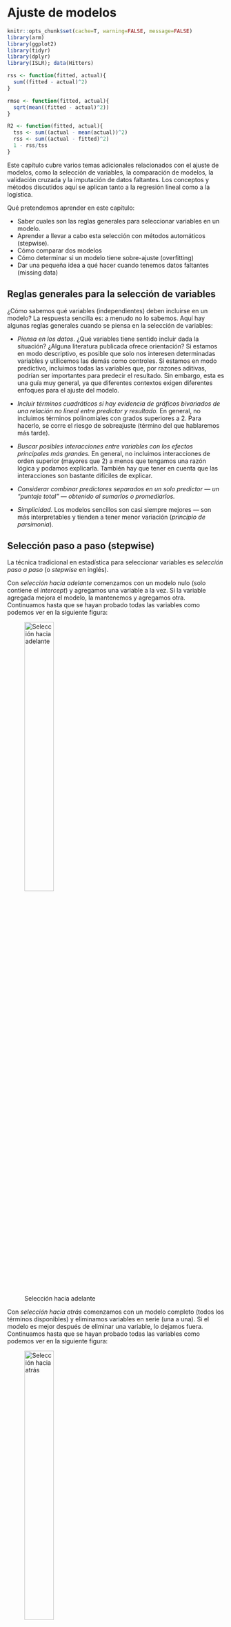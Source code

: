 # Ajuste de modelos

```r
knitr::opts_chunk$set(cache=T, warning=FALSE, message=FALSE)
library(arm)
library(ggplot2)
library(tidyr)
library(dplyr)
library(ISLR); data(Hitters)

rss <- function(fitted, actual){
  sum((fitted - actual)^2)
}

rmse <- function(fitted, actual){
  sqrt(mean((fitted - actual)^2))
}

R2 <- function(fitted, actual){
  tss <- sum((actual - mean(actual))^2)
  rss <- sum((actual - fitted)^2)
  1 - rss/tss
}
```

Este capítulo cubre varios temas adicionales relacionados con el ajuste de modelos, como la selección de variables, la comparación de modelos, la validación cruzada y la imputación de datos faltantes. Los conceptos y métodos discutidos aquí se aplican tanto a la regresión lineal como a la logística.


Qué pretendemos aprender en este capítulo:

- Saber cuales son las reglas generales para seleccionar variables en un modelo.
- Aprender a llevar a cabo esta selección con métodos automáticos (stepwise).
- Cómo comparar dos modelos
- Cómo determinar si un modelo tiene sobre-ajuste (overfitting)
- Dar una pequeña idea a qué hacer cuando tenemos datos faltantes (missing data)


## Reglas generales para la selección de variables

¿Cómo sabemos qué variables (independientes) deben incluirse en un modelo? La respuesta sencilla es: a menudo no lo sabemos. Aquí hay algunas reglas generales cuando se piensa en la selección de variables:

- *Piensa en los datos*. ¿Qué variables tiene sentido incluir dada la situación? ¿Alguna literatura publicada ofrece orientación? Si estamos en modo descriptivo, es posible que solo nos interesen determinadas variables y utilicemos las demás como controles. Si estamos en modo predictivo, incluimos todas las variables que, por razones aditivas, podrían ser importantes para predecir el resultado. Sin embargo, esta es una guía muy general, ya que diferentes contextos exigen diferentes enfoques para el ajuste del modelo.

- *Incluir términos cuadráticos si hay evidencia de gráficos bivariados de una relación no lineal entre predictor y resultado.* En general, no incluimos términos polinomiales con grados superiores a 2. Para hacerlo, se corre el riesgo de sobreajuste (término del que hablaremos más tarde).

- *Buscar posibles interacciones entre variables con los efectos principales más grandes.* En general, no incluimos interacciones de orden superior (mayores que 2) a menos que tengamos una razón lógica y podamos explicarla. También hay que tener en cuenta que las interacciones son bastante difíciles de explicar.

- *Considerar combinar predictores separados en un solo predictor --- un "puntaje total" --- obtenido al sumarlos o promediarlos.*

- *Simplicidad.* Los modelos sencillos son casi siempre mejores --- son más interpretables y tienden a tener menor variación (*principio de parsimonia*).

## Selección paso a paso (stepwise)

La técnica tradicional en estadística para seleccionar variables es *selección paso a paso* (o *stepwise*  en inglés).

Con *selección hacia adelante* comenzamos con un modelo nulo (solo contiene el *intercept*) y agregamos una variable a la vez. Si la variable agregada mejora el modelo, la mantenemos y agregamos otra. Continuamos hasta que se hayan probado todas las variables como podemos ver en la siguiente figura:

![Selección hacia adelante](figures/fwd_stepwise.png){width=40%}

Con *selección hacia atrás* comenzamos con un modelo completo (todos los términos disponibles) y eliminamos variables en serie (una a una). Si el modelo es mejor después de eliminar una variable, lo dejamos fuera. Continuamos hasta que se hayan probado todas las variables  como podemos ver en la siguiente figura:

![Selección hacia atrás](figures/bwd_stepwise.png){width=40%}

*Selección hacia adelante seguida de selección hacia atrás (saltos)*. Consiste en ir realizando en cada paso una selección hacia adelante o hacia atrás en función del mejor paso que podamos hacer.

Desafortunadamente, estos procedimientos de ajuste manual son defectuosos. Dependen del orden en el que se agregan o excluyen las variables y, a menudo, no seleccionarán el mejor modelo. Además, por ejemplo, supongamos que tenemos una base de datos con $k$ = 13 variables predictoras, lo que significa que hay $2^k$ o `r 2^ 13` modelos posibles que podríamos ajustar y eso sin tener encuenta la posible introducción de interacciones o términos polinómicos. Este es un espacio extremadamente grande para buscar el mejor modelo, y la búsqueda es computacionalmente costosa y requiere mucho tiempo. Realizar tal búsqueda manualmente sería prácticamente imposible.

## Comparación de modelos 

Ya estamos familiarizados con los términos $R^2$, RMSE y RSS. Éstos nos servirán como herramientas para comparar modelos. En general, si agregamos una variable y $R ^2$ sube y RMSE / RSS baja, entonces el modelo con la variable adicional siempre es mejor. La cantidad de variación explicada ha aumentado. Sin embargo, como siempre en estadística debemos preguntarnos ¿es este aumento estadísticamente significativo?. Este hecho también introduce un nuevo problema: el sobreajuste. Sabemos que el, $R^2$ ajustado penaliza el ajuste teniendo en cuenta el número de predictores y podría ser una solución. También tenemos otra posibilidad para penalizar la complejidad de los modelos usando métodos de criterio de información como el AIC (Akaike Information Criterion).

$$\mathrm {AIC} = - 2 \ln(L) + 2k$$

donde $k$ es el número de parámetros estimados en el modelo, $L$ es el valor maximizado de la función de verosimilitud del modelo y $ln$ es el logaritmo natural. Dado un conjunto de modelos candidatos para los datos, el modelo preferido es el que tiene el valor de AIC más bajo. Al penalizar por $k$ más grandes (garantizados por el término final, $+ 2k$), AIC intenta protegerse contra el sobreajuste. Es posible, entonces, observar $R^2$ aumentar con la adición de predictores, mientras que AIC baja.

También podemos comparar modelos con una prueba estadística formal utilizando la 
prueba de razón de verosimilitud (LRT por sus siglas en inglés):

$$
2 \times [\ln(L_{a}) - \ln(L_{c})]
$$
donde $\ln(L_{c})$ es el logaritmo de la probabilidad del modelo actual (o basal) y $\ln (L_{a})$ es el logaritmo de la probabilidad del modelo alternativo con predictores adicionales. La función `lrtest ()` en el paquete `lmtest` implementa el test LRT. La función `anova ()` en R base también comparará modelos usando una prueba F.

Vamos a ilustrar algunos de ejemplos de comparación de modelos usando los datos de Hitters del paquete ISLR que tiene información sobre bateadores de la Major League de USA entre los años 1986 y 1987. Estamos interesados en crear un modelo para predecir el salario de los bateadores (variable `Salary`). Partimos de un modelo nulo:

```r
gc()
```


```r
library(ISLR)
data(Hitters)
display(null <- lm(Salary ~ 1, data = Hitters))
round(mean(Hitters$Salary, na.rm = TRUE),2)
```


Un modelo nulo consiste solo en una intersección, cuyo coeficiente, como podemos ver, es solo la media de Salario. La pregunta clave es si a medida que hacemos un modelo más complejo esa complejidad está justificada. Es decir, si agregar predictores no solo reduce el sesgo sino que lo hace sin aumentar indebidamente la varianza. Veámos qué ocurre si agreguamos más predictores.

```r
library(lmtest)
display(h1 <- lm(Salary ~ Hits, data = Hitters))
lrtest(null, h1)
anova(null, h1)
as.matrix(AIC(null, h1))
```

La variable Hits es estadísticamente significativ, ya que el IC del 95% no incluye 0 (4,39 $\pm$ 2 x 0,56) (o el p-valor del test de Score es $<0.05$). Estos tres métodos coinciden en que el modelo con Hits es una mejora con respecto al modelo nulo. En el caso de `lrtest ()` y `anova ()`, el p-valor representa los resultados de una prueba estadística (prueba chi-cuadrado y prueba F, respectivamente) para determinar si el segundo modelo más complejo es un mejor ajuste a los datos. ¿Agregar un predictor adicional, AtBat, mejora aún más el modelo?

```r
display(h2 <- lm(Salary ~ Hits + AtBat, data = Hitters))
lrtest(h1, h2)
anova(h1, h2)
as.matrix(AIC(h1, h2))
```

Los resultados son ambiguos. El $R^2$ aumenta, mientras que AIC, el logaritmo de la probabilidad y el RSS disminuyen, pero la disminución en los dos últimos casos no es estadísticamente significativa. (Este resultado es consistente con el hecho de que AtBat no es en sí mismo estadísticamente significativo, ya que el IC del 95% para AtBat incluye 0: -1.22 $\pm$ 2 x .64). ¿Deberíamos dejar AtBat en el modelo? No mejora mucho el ajuste, si es que lo hace, al tiempo que agrega complejidad. Entonces, deberíamos sacarlo. Desafortunadamente, estas opciones a menudo no son claras, razón por la cual el ajuste de modelos a veces parece más un arte que una ciencia.

Para implementar el método de selección, seguiríamos agregando variables y comparando modelos usando `lrtest ()` o `anova ()` con el fin de encontrar el mejor ajuste posible. Sin embargo, un problema con este procedimiento es que el orden en el que recorremos los predictores afectará nuestras decisiones de selección porque el impacto de cada predictor en el ajuste del modelo depende de la presencia de los demás. Por ejemplo, supongamos que agregamos AtBat más adelante en el proceso de selección:


```r
h3 <- lm(Salary ~ Hits + Years + HmRun + RBI + Walks + Assists, 
         data = Hitters)
h4 <- lm(Salary ~ Hits + Years + HmRun + RBI + Walks + Assists + AtBat,
         data = Hitters)
lrtest(h3, h4)
as.matrix(AIC(h3, h4))
```

Ahora AtBat mejora claramente el ajuste, pero nunca lo hubiéramos descubierto si ya lo hubiéramos descartado. Esto es preocupante. ¿Existe una forma mejor de seleccionar variables? Quizás, veámoslo.

## Métodos de selección automática

Se han desarrollado algoritmos para buscar en el espacio de modelos de manera eficiente el modelo óptimo. Sin embargo, desde el principio conviene tener cuidado con la selección automática de variables. *La elección de variables no debe ser un proceso mecánico.* Debemos, en cambio, buscar comprender el proceso de generación de datos. De hecho, el mayor beneficio de la selección manual por pasos consiste menos en producir un buen modelo que en la comprensión obtenida al ajustar muchos modelos y ver, mediante prueba y error, qué predictores son más reactivos con el resultado. Especialmente cuando se trata de descripción, los algoritmos de selección automática de variables son solo herramientas para explorar sus datos y pensar en modelos.

La función `step ()` en R base automatiza la selección de variables paso a paso usando AIC.


```r
mod.fow <- stats::step(lm(Salary ~ ., data = Hitters), trace = FALSE,
                       direction = "forward")
summary(mod.fow)
```

NOTE: Uso `stats::step()` en vez de `step()` para asegurar que usamos la función `step()` de la librería `stats` ya que la función `step()` también está en otra libería que también está carga a posteriori (`recipies`) y R siempre usa la función que tiene en el nivel más alto.


La selección hacia adelante se estableció en 19 predictores con un $R^2$ de .55. Notamos que no todas las variables son significativas mediante el test de Score (ver columna `Pr(>|t|)`), ya que el criterio de entrada no es del 0.05 si no del 0.1


```r
mod.back <- stats::step(lm(Salary ~ ., data = Hitters), trace = FALSE, 
                        direction = "backward")
summary(mod.back)
```

La selección hacia detrás se estableció en 10 predictores con un $R^2$ de .54. Con muchas menos variables, somos capaces de explicar prácticamente la misma variabilidad. Además prácticamente todas las variables son significativas según el test de score. 


La función `regsubsets ()` en el paquete `leaps` realiza una búsqueda exhaustiva del espacio modelo utilizando el algoritmo de saltos (adelante y atrás) para la selección de variables.


```r
library(leaps)
plot(regsubsets(Salary ~ ., data = Hitters, method = "exhaustive", nbest = 1))
```

El gráfico presenta diferentes modelos que pueden ser buenos candidatos organizados según el BIC ($\mathrm{BIC} = {\ln(n) k - 2 \ ln ({L})}$, donde $L$ es el valor de máxima verosimilitud, $n$ es el número de observaciones, $k$ es el número de parámetros y $ln$ es el logaritmo natural). Como el AIC, el BIC penaliza por la complejidad del modelo. Un BIC más bajo es mejor. El modelo con el BIC más bajo es el bastante simple en la parte superior de la figura: *intercept*, AtBat, Hits, Walks, CRBI, Division y PutOuts. Si reajustamos un modelo con estos predictores usando `lm ()` encontramos que tiene un $R^2$ de .4972 , que tampoco está muy lejos del valor obtenido con un método hacia adelante y con muchísimas menos variables (principio de parsimonia). Notemos que, además, todos los coefecientes de este modelo (a excepción del *intercept*, pero que es necesario introducir) son estadísticamente significativos según el test de score:


```r
mod.regsub <- lm(Salary ~ AtBat + Hits + Walks + CRBI + Division + PutOuts,
                 data = Hitters)
summary(mod.regsub)
```


```
**IMPORTANTE:** ¿Es este modelo realmente mejor? El algoritmo hizo una búsqueda exhaustiva del espacio de modelos y, sin embargo, arrojó un modelo con $R^2$ un poco más bajo. ¿Cómo podría ser mejor? (probablemente lo sea). Si bien el sesgo en este modelo será mayor que en el modelo más grande seleccionado por la función `step ()`, la varianza probablemente sea menor. Recuerde: el sesgo se refiere al rendimiento del modelo dentro de la muestra y la varianza se refiere al rendimiento del modelo fuera de la muestra: cómo se comporta el modelo cuando encuentra nuevos datos. Si el modelo tiene un rendimiento deficiente en datos nuevos, con una gran discrepancia entre el rendimiento dentro y fuera de la muestra, entonces está sobreajustado. AIC, BIC y $R^2$ ajustado penalizan por la complejidad del modelo para evitar el sobreajuste y tenderán a seleccionar modelos con mayor sesgo y menor varianza.
```


## Validación cruzada

La validación cruzada (CV por sus siglas en inglés) es la técnica que usamos para evaluar si un modelo está sobreajustado y para estimar cómo funcionará con nuevos datos.

El sobreajuste es un peligro importante en el análisis predictivo, especialmente cuando se utilizan algoritmos de aprendizaje automático que, sin el ajuste adecuado, puede aprender datos de nuestra muestra casi a la perfección, esencialmente ajustando el ruido (o variabilidad). Cuando se utiliza un modelo de este tipo para predecir nuevos datos, con un ruido (o variabilidad) diferente, el rendimiento del modelo puede ser sorprendentemente malo. Usamos CV para ayudarnos a identificar y evitar tales situaciones. ¿Cómo podemos hacer esto? Muchos algoritmos de aprendizaje automático requieren que el usuario especifique ciertos parámetros (hiper-parámetros). Veremos más adelante que, por ejemplo, necesitaremos especificar un valor para $m$ que corresponde al número de predictores elegidos al azar que se utilizarán en cada división de árbol cuando usemos "random forest" como algoritmo de aprendizaje. Cuanto menor sea $m$, más simple será el árbol. Podemos usar CV para elegir el valor de $m$ que minimiza la variación y reduce el sobreajuste. La regresión lineal no tiene parámetros que debe especificar el usuario, pero la CV aún nos ayuda a evaluar cuánto podría sobreajustarse un modelo a los datos de muestra.


De manera breve, los algoritmos de cross-validation se pueden resumir como:

   - Reserva una parte pequeña de los datos
   - Crea (o entrena) el modelo usando el resto de datos
   - Testa el modelo en los datos reservados.

A continuación se describen algunas de las distintas técnicas de validación cruzada que existen.


### Validación en un conjunto de datos externo

La versión más simple de CV es el llamado método de conjunto de validación, que consta de los siguientes pasos:


1. *Dividir los datos de la muestra en dos partes: un conjunto de entrenamiento y otro de validacións.* Los investigadores usan diferentes proporciones, pero es común seleccionar al azar el 70% de los datos como conjunto de entrenamiento y el 30% como conjunto de prueba o validación. . (Obviamente, debemos tener suficientes datos en la muestra para ajustar un modelo después de dividir los datos). Debido a que CV se basa en un muestreo aleatorio, nuestros resultados variarán a menos que usemos `set.seed ()`. Demostraremos usando los datos de Hitters, usando solo casos completos (esto es importante, no tener missings - veremos más adelante alguna forma de solucionar este problema).

```r
set.seed(123)
Hitters_complete <- Hitters[complete.cases(Hitters), ]
rows <- sample(nrow(Hitters_complete), .7 * nrow(Hitters_complete))
train <- Hitters_complete[rows, ]
test <- Hitters_complete[-rows, ]
```

2. *Ajustar un modelo en el conjunto de entrenamiento* usando un procedimiento de selección de variables apropiado. Crearemos dos modelos para comparar: uno con todas las variables, luego otro con solo las variables elegidas por `regsubsets ()`.

```r
full_model <- lm(Salary ~., data = train)
select_model <- lm(Salary ~ AtBat + Hits + Walks + CRBI + Division + PutOuts, data = train)
```

3. *Utilizar ese modelo para predecir en el conjunto de prueba.* El rendimiento en el conjunto de prueba es la estimación de CV para el rendimiento fuera de la muestra del modelo.


```r
results <- data.frame(Model = c("Modelo completo muestra entrenamiento",
                                "Modelo seleccionado muestra entrenamiento",
                                "Modelo completo muestra validación",
                                "Modelo seleccionado muestra validación"),
                      RMSE = round(c(rmse(fitted(full_model), train$Salary),
                               rmse(fitted(select_model), train$Salary),
                               rmse(predict(full_model, newdata = test), test$Salary), 
                               rmse(predict(select_model, newdata = test), test$Salary)),1))
results
```


Podemos ver que el modelo completo está sobreajustado --- el RMSE dentro de la muestra es mejor que el RMSE fuera de muestra --- mientras que el modelo seleccionado elegido por `regsubsets ()` usando BIC no está sobreajustado. De hecho, el modelo seleccionado funciona mucho mejor fuera de la muestra que dentro de la muestra, aunque este resultado en particular es probablemente una cuestión de azar, una función de división aleatoria que estamos usando. Sin embargo, en general, estos resultados ilustran el peligro de la complejidad del modelo y por qué tiene sentido elegir predictores utilizando medidas de ajuste del modelo que penalicen la complejidad. Los modelos simples tienden a generalizar mejor. Esta figura muestra estas relaciones:

![Sobreajuste](figures/overfit.png)


### Leave-one-out cross validation (LOOCV)

Este método funciona de la siguiente manera:


   - Extrae una observación de los datos y usa el resto para entrenar el modelo
   - Testa el modelo con la observación que ha sido extraída en el paso anterior y guarda el error asociado a esa predicción
   - Repite el proceso para todos los puntos
   - Calcula el error de predicción global usando el promedio de todos los errores estimados en el paso 2.


Veremos más adelante cómo hacer estos cálculos con una libería específica. De momento, para que aprendáis cómo funciona esta metodología, debéis realizar el siguiente ejercicio

-----------------------------------------------------
**EJERCICIO** (Entrega en Moodle: P2-LOOCV):

Crea una función R que lleve a cabo el procedimiento de LOOCV y estima el valor de LOOCV para el modelo completo (`full_model`) y el modelo seleccionado (`select_model`) del ejemplo anterior.
-----------------------------------------------------


### K-fold cross validation (K-fold CV)


La diferencia con LOOCV es que este método evalúa el comportamiento del modelo en un conjunto de datos de distingo tamaño (K). El algoritmo es el siguiente:

   - Separa los datos en k-subconjuntos (k-fold) de forma aleatoria
   - Guarda uno de los subconjuntos de datos y entrena el modelo con el resto de individuos
   - Testa el modelo con los datos resevados y guarda el error de predicción promedio.
   - Repite el proceso hasta que los k subconjuntos hayan servido de muestra test.
   - Calcula el promedio de los k errores que han sido guardados. Este valor es el error de cross-validación y nos sirve para evaluar el comportamiento de nuestro modelo como si lo usáramos en una base de datos externa.


La principal ventaja de este método respecto a LOOCV es el coste computacional. Otra ventaja que no es tan obvia, es que este método a menudo da mejores estimaciones del error del modelo que LOOCV^[James et al. 2014].

Una pregunta típica es cómo se escoje el valor óptimo de K. Valores pequeños de K da estimaciones sesgadas. Por otro lado, valores grandes de K están menos sesgados, pero tienen mucha variabilidad. En la práctica, normalmente se usan valores de k = 5 or k = 10, ya que estos valores se han mostrado de forma empírica como los que tienen tasas de error estimadas no demasiado sesgadas ni con mucha varianza.

Al igual que en el caso anterior veremos unas liberías adecuadas para hacer estos análisis de forma eficiente. De momento realiza el siguiente ejercicio:


-----------------------------------------------------
**EJERCICIO** (Entrega en Moodle: P2-Kfold):

Crea una función R que lleve a cabo el procedimiento de K-fold CV y estima el valor de K-fold CV para el modelo completo (`full_model`) y el modelo seleccionado (`select_model`) del ejemplo anterior. Haz que la función tenga un parámetro que dependa de K, y da los resultados para K=5 y K=10.
-----------------------------------------------------

### Uso de CV para estimar el hiper-parámetro

Si el algoritmo de aprendizaje automático que vamos a utilizar para realizar predicciones tiene un parámetro que controla el comportamiento (por ejemplo grado de polinomio en regresión no lineal, o el número de nodos en árboles de clasificación) éste podría elegirse de forma que minimizara el error de clasificación. Esta selección también puede dar problemas de sobre ajuste ya que podríamos seleccionar de forma que ajustara perféctamente a nuestros datos. 

Para evitar el problema, se puede utilizar cualquiera de las técnicas vistas con anterioridad. Aquí tenemos un ejemplo donde se ha usado un modelo de aprendizaje que se basa en introducir términos polinómicos de varaibles para realizar una mejor predicción mediante regresión lineal usando sólo términos lineales. 

![Sobreajuste según un hiper-parámetro](figures/cv_hyper.png){width=60%}

### Uso de bootstrap 

Si en vez de partir nuestra muestra en $K$ submuestras, realizamos una selección aleatoria de muestras con reemplazamiento, nos encontraremos ante una aproximación de tipo *bootstrap* que es una técnica muy usada en estadística para hacer inferencia cuando la distribución del estadístico es desconocida basada en el remuestreo [[aquí](https://biocosas.github.io/R/100_bootstrap.html) tenéis una descripción sencilla de esta metodología]. 

![Boostrap](figures/bootstrap_1.jpg){width=60%}

![Boostrap](figures/bootstrap_2.png){width=60%}


De manera que el procedimiento *bootstrap* aplicado a regresión sería:

  - Sacar una muestra aleatoria con remplazamiento de tamaño $n$ de nuestros datos (tenemos $n$ observaciones)
  - Guardar las muestras que no han sido seleccionadas (datos de prueba)
  - Entrena el modelo con la muestra *bootstrap*
  - Testa el modelo con los datos de prueba y guarda el error de predicción promedio.
   - Repite el proceso $B$ veces 
   - Calcula el promedio de los $B$ errores que han sido guardados. Este valor es el error *bootstrap* y nos sirve para evaluar el comportamiento de nuestro modelo.

-----------------------------------------------------
**EJERCICIO** (Entrega en Moodle: P2-bootstrap):

Crea una función R que lleve a cabo el procedimiento *boostrap* y estima el valor de este método para el modelo completo (`full_model`) y el modelo seleccionado (`select_model`) del ejemplo anterior. Haz que la función tenga un parámetro que dependa de $B$, y da los resultados para B=25, B=50 y B=100. Comenta brevemente los resultados
-----------------------------------------------------





## Imputación de datos faltantes

La mayoría de métodos para aprendizaje automático requiren casos completos. Sin embargo, los datos reales a menudo tienen observaciones faltantes. La función `lm ()`, analiza casos completos sin indicar nada al usuario, pero ... ¿Deberíamos eliminar estas filas o imputar las observaciones que faltan? Casi siempre es mejor imputar, aunque, en la práctica puede que no valga la pena imputar algunas observaciones faltantes, ya que eliminarlas no suele cambiar el ajuste en absoluto. La imputación de datos faltantes es un tema extenso y complicado; aquí haremos una breve introducción y discutiremos los principales temas a tener en cuenta.

Tipos de valores perdidos:

- *Falta completamente al azar (MCAR por sus siglas en inglés)*: la probabilidad de que falte una observación es la misma para todos los casos. Eliminar los casos que faltan en esta instancia no causará sesgos, aunque es posible que perdamos información.

- *Missing at random (MAR pos sus siglas en inglés)*: la probabilidad de que falte una observación depende de un mecanismo conocido. Por ejemplo, es menos probable que algunos grupos respondan encuestas. Si conocemos la pertenencia a un grupo, podemos eliminar las observaciones faltantes siempre que incluyamos el grupo como factor en una regresión. Sin embargo, generalmente podemos hacer algo mejor que simplemente eliminar estos casos.

- *Missing not at random (MNAR por sus siglas en inglés) *: la probabilidad de que falte una observación depende de algún mecanismo desconocido --- una variable no observada. Tratar los problemas del MNAR es difícil o incluso imposible.


Nos centraremos en los problemas MAR. Una solución simple es completar o *imputar* los valores MAR. Hay dos estrategias principales:

**Imputación simple** reemplaza los valores perdidos según una estadística univariante o un modelo de regresión multivariable. Existen muchas librerías que implementan diferentes métodos (en este curso veremos algunas). En la imputación con medianas imputamos los datos faltantes usando la mediana de la variable que presenta datos faltantes (La mediana es mejor que la media cuando los datos de la columna están sesgados). Podemos imputar también usando KNN o *random forest* creando un modelo multivariante de las observaciones faltantes usando otras variables y usar ese modelo para predecir los valores faltantes.

El problema con la imputación simple, teóricamente, es que la variabilidad de la variable imputada es menor de lo que habría sido la variabilidad en la variable real, creando un sesgo hacia 0 en los coeficientes. Por tanto, mientras que la eliminación pierde información, la imputación única puede provocar sesgos. (Sin embargo, no me queda claro cuán grande es este problema en la práctica).


La **imputación múltiple** aborda estos problemas imputando los valores faltantes con un modelo multivariante, pero agregando la variabilidad de nuevo al volver a incluir la variación del error que normalmente veríamos en los datos. El término "múltiple" en la imputación múltiple se refiere a los múltiples conjuntos de datos creados en el proceso de estimación de los coeficientes de regresión. Los pasos son los siguientes:

1. Crear $m$ conjuntos de datos completos con valores perdidos imputados. Las imputaciones se realizan extrayendo aleatoriamente distribuciones de valores plausibles para cada vector de columna (variables).

2. Ajustar un modelo lineal en cada conjunto de datos imputados y almacene $\hat \beta$s y SE.

3. Promediar los $\hat \beta$s y combinar los SE para producir coeficientes basados en múltiples conjuntos de datos imputados. Específicamente, 

$$\hat \beta_ {j} = \frac {1} {m} \sum_ {i} \hat \beta_ {ij}$$
y

$$s ^ 2_j = \frac {1} {m} \sum_{i} s^2_{ij} + var \hat \beta_ {ij} (1 + 1 / m),$$ 

donde $\hat \beta_{ij}$ y $s_{ij}$ son las estimaciones y los errores estándar del resultado imputado $i^{th}$ para $i=1, ..., m$ y para el parámetro $j^{th}$.

La imputación múltiple funciona mejor para la descripción que para la predicción, y probablemente sea preferible a la imputación única si sólo queremos estimar coeficientes. Para la predicción (como es el caso del aprendizaje automático), normalmente bastará con utilizar imputación simple.

Demostraremos métodos de imputación utilizando los datos de Carseats del paquete ISLR. Este es un conjunto de datos simulado de ventas de asientos de coche, del cual eliminaremos aleatoriamente el 25% de las observaciones usando la función `prodNA ()` en el paquete `missForest` (teniendo cuidado de dejar la variable de resultado, Sales, intacta).


```r
library(missForest)
data(Carseats)
levels(Carseats$ShelveLoc) <- c("Bad","Medium","Good") # Reordenamos los niveles de la variable

set.seed(123)
carseats_missx <- prodNA(Carseats[,-1], noNA=.25)
carseats_miss <- cbind(Sales=Carseats[, 1], carseats_missx)
glimpse(carseats_miss)
```

Ahora faltan muchas observaciones. Cuando ajustamos un modelo de regresión para la variable Sales observamos que `lm ()` analiza casos completos y se estima un modelo basado en un subconjunto muy pequeño de datos.

```r
display(lm(Sales ~ CompPrice + Income + Advertising + Population + Price, data = carseats_miss))
```

Sólo tenemos 93 observaciones de las 400 originales! Demostraremos la imputación múltiple usando la función `mice ()` de la librería `mice`.  

```r
library(mice)
names(Carseats)
carseats_imp <- mice(carseats_miss, printFlag = F)
```

El objeto `carseats_imp` incluye (entre muchas otras cosas) $m$ conjuntos de datos imputados (la configuración predeterminada es $m$ = 5). Los conjuntos de datos imputados difieren porque las imputaciones se extraen aleatoriamente de distribuciones de valores plausibles. Podemos visualizar la variabilidad de los predictores en estos conjuntos de datos imputados usando la función `densityplot ()`.


```r
library(lattice)
densityplot(carseats_imp)
```

Las líneas azules continuas representan la distribución real de los predictores, mientras que las líneas rojas muestran las distribuciones imputadas. El siguiente paso es usar estos conjuntos de datos imputados para promediar los $\beta$s y los SE utilizando la función `pool ()` de la librería `mice`.


```r
carseats_model_imp <- with(data = carseats_imp, 
     exp = lm(Sales ~ CompPrice + Income + Advertising + Population + Price))
mi <- summary(pool(carseats_model_imp))
```


Estos coeficientes son similares a los del modelo anterior ajustado utilizando los datos no imputados, pero deberían estar más cerca de los valores de la población porque, en lugar de simplemente eliminar los casos incompletos, utiliza información de distribución para hacer suposiciones fundamentadas sobre los datos faltantes. La imputación múltiple funciona mejor para fines de descripción --- estimar coeficientes para informar en un artículo académico, por ejemplo --- pero usarla para predecir nuevos datos es incómodo o imposible, por las siguientes razones:

- Si los nuevos datos están completos, podemos utilizar las estimaciones de coeficientes derivadas de la imputación múltiple en una ecuación de regresión para la predicción. Pero esto es difícil ya que hay que hacerlo manualmente. Usamos los datos originales de Carseats como ilustración.


```r
preds <- mi[1, 2] + 
  mi[2, 2]*Carseats$CompPrice +
  mi[3, 2]*Carseats$Income +
  mi[4, 2]*Carseats$Advertising +
  mi[5, 2]*Carseats$Population +
  mi[6, 2]*Carseats$Price
  
   
head(preds)
```

- Si los nuevos datos no están completos, entonces estos coeficientes imputados son inútiles para predecir en filas con observaciones faltantes. Esto, por ejemplo, es el resultado de intentar predecir utilizando los datos con observaciones faltantes.


```r
preds <- mi[1, 2] + 
  mi[2, 2]*carseats_miss$CompPrice +
  mi[3, 2]*carseats_miss$Income +
  mi[4, 2]*carseats_miss$Advertising +
  mi[5, 2]*carseats_miss$Population +
  mi[6, 2]*carseats_miss$Price
  
   
head(preds)
```


- La imputación múltiple, por lo tanto, no resuelve el principal problema al que nos enfrentamos a menudo con los datos faltantes, que es que, aunque hayamos ajustado con éxito un modelo en nuestros datos, el conjunto de validación también puede tener observaciones faltantes, y nuestras predicciones utilizando esos datos puede no poder realizarse.

- Podríamos usar uno de los conjuntos de datos imputados, pero entonces ya no estamos haciendo imputación múltiple sino imputación simple. En ese momento, los métodos disponibles en el paquete `mice` ya no ofrecen ninguna ventaja especial sobre los de los paquetes `caret` y `missForest`. De hecho, podrían ser peores ya que la función `mice ()` no fue diseñado para producir la mejor imputación individual, sino más bien una gama de imputaciones plausibles.

Usando `caret`, podemos hacer una imputación simple usando knnImpute, medianImpute o bagImpute. Estos métodos solo funcionan para variables numéricas, por lo que crearemos una función personalizada para convertir los factores --- Shelveloc, Urban y US --- en números enteros. (Al usar el conjunto de datos imputados para la regresión, podríamos dejar estas variables como números enteros, siempre que los valores enteros correspondan a los niveles de los factores).


```r
make_df_numeric <- function(df){
  data.frame(sapply(df, function(x) as.numeric(x)))
  }
carseats_miss_num <- make_df_numeric(carseats_miss)
med_imp <- predict(preProcess(carseats_miss_num, method = c("medianImpute")), carseats_miss_num)
knn_imp <- predict(preProcess(carseats_miss_num, method = c("knnImpute")), carseats_miss_num)
bag_imp <- predict(preProcess(carseats_miss_num, method = c("bagImpute")), carseats_miss_num)
```

El paquete `missForest` ofrece otra solución de imputación única, que es más simple que las funciones de `caret` porque maneja datos categóricos automáticamente. Si bien `missForest` funciona bien para conjuntos de datos pequeños y proporciona imputaciones de buena calidad, es muy lento en conjuntos de datos grandes. De hecho, lo mismo ocurrirá con la función `bagImpute ()` de `caret`. En tales casos, podría tener sentido usar la función `medianImpute ()` de `caret` en su lugar que es muy rápida.

```r
mf_imp <- missForest(carseats_miss, verbose = F)
```


Comparemos los errores asociados con estos diferentes métodos de imputación. Podemos hacer esto porque, habiendo creado las observaciones faltantes en primer lugar, podemos comparar las observaciones imputadas con las observaciones verdaderas calculando la suma de los cuadrados de la diferencia. Para las imputaciones usando `mice ()` calculamos los errores para cada uno de los 5 conjuntos de datos imputados. Los resultados de `knnImpute ()` no son comparables porque la función automáticamente centra y escala las variables y los hemos omitido.


```r
comparison <- data.frame(Method = c("mice 1", 
                                    "mice 2", 
                                    "mice 3", 
                                    "mice 4", 
                                    "mice 5", 
                                    "medianImpute", 
                                    "bagImpute", 
                                    "missForest"),
                         RSS = c(rss(make_df_numeric(complete(carseats_imp, 1)), make_df_numeric(Carseats)),
                                 rss(make_df_numeric(complete(carseats_imp, 2)), make_df_numeric(Carseats)),
                                 rss(make_df_numeric(complete(carseats_imp, 3)), make_df_numeric(Carseats)),
                                 rss(make_df_numeric(complete(carseats_imp, 4)), make_df_numeric(Carseats)),
                                 rss(make_df_numeric(complete(carseats_imp, 5)), make_df_numeric(Carseats)),
                                 rss(med_imp, make_df_numeric(Carseats)),
                                 rss(bag_imp, make_df_numeric(Carseats)),
                                 rss(make_df_numeric(mf_imp$ximp), make_df_numeric(Carseats))))
                         
comparison %>%
  mutate(RSS = round(RSS)) %>%
  arrange(RSS)
```



`missforest` obtiene los mejores resultados, aunque medianImpute compara muy bien. Los resultados de `mice` no son muy buenos, probablemente por las razones mencionadas anteriormente: está diseñado para una imputación múltiple, no simple.

